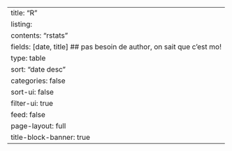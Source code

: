 ---
title: "R"
listing:
  contents: "rstats"
  fields: [date, title] ## pas besoin de author, on sait que c'est mo!
  type: table
  sort: "date desc"
  categories: false
  sort-ui: false
  filter-ui: true
  feed: false
page-layout: full
title-block-banner: true
---